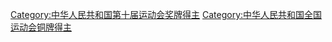 [[Category:中华人民共和国第十届运动会奖牌得主|Category:中华人民共和国第十届运动会奖牌得主]]
[[Category:中华人民共和国全国运动会铜牌得主|Category:中华人民共和国全国运动会铜牌得主]]